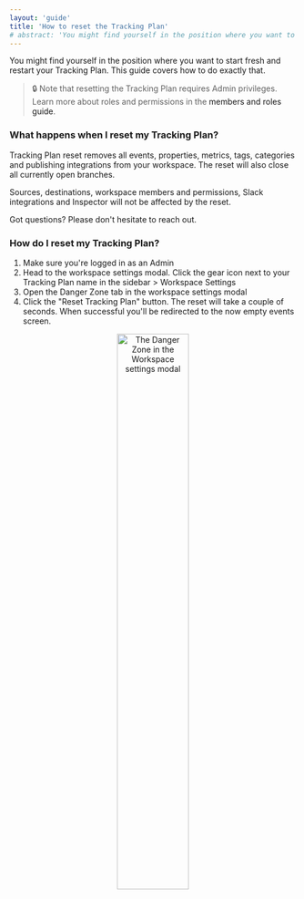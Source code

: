 ```yaml
---
layout: 'guide'
title: 'How to reset the Tracking Plan'
# abstract: 'You might find yourself in the position where you want to start fresh and restart your Tracking Plan. This guide covers how to do exactly that.'
---
```




You might find yourself in the position where you want to start fresh and restart your Tracking Plan. This guide covers how to do exactly that.

> 🔒 Note that resetting the Tracking Plan requires Admin privileges. Learn more about roles and permissions in the <Link passHref href="/workspace/members"><a>members and roles guide</a></Link>.


### What happens when I reset my Tracking Plan?

Tracking Plan reset removes all events, properties, metrics, tags, categories and publishing integrations from your workspace. The reset will also close all currently open branches.

Sources, destinations, workspace members and permissions, Slack integrations and Inspector will not be affected by the reset.

Got questions? Please don't hesitate to <Link passHref href="/help/troubleshooting"><a>reach out</a></Link>.

### How do I reset my Tracking Plan?

1. Make sure you're logged in as an Admin
2. Head to the workspace settings modal. Click the gear icon next to your Tracking Plan name in the sidebar > Workspace Settings
3. Open the Danger Zone tab in the workspace settings modal
4. Click the "Reset Tracking Plan" button. The reset will take a couple of seconds. When successful you'll be redirected to the now empty events screen.

<center>
  <img
    src={require('../../images/workspace/reset-tracking-plan.png')}
    width="50%"
    alt="The Danger Zone in the Workspace settings modal"
  />
</center>